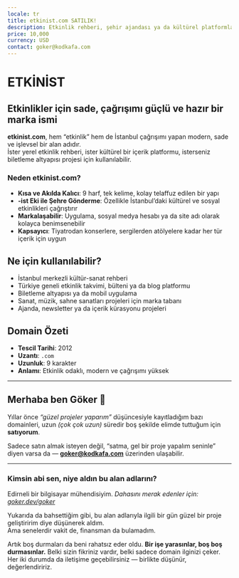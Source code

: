 ```yaml
---
locale: tr
title: etkinist.com SATILIK!
description: Etkinlik rehberi, şehir ajandası ya da kültürel platformlar için güçlü, kısa ve akılda kalıcı bir alan adı SATILIK!
price: 10,000
currency: USD
contact: goker@kodkafa.com
---
```


# ETKİNİST

## Etkinlikler için sade, çağrışımı güçlü ve hazır bir marka ismi

**etkinist.com**, hem “etkinlik” hem de İstanbul çağrışımı yapan modern, sade ve işlevsel bir alan adıdır.  
İster yerel etkinlik rehberi, ister kültürel bir içerik platformu, isterseniz biletleme altyapısı projesi için kullanılabilir.

### Neden etkinist.com?

- **Kısa ve Akılda Kalıcı**: 9 harf, tek kelime, kolay telaffuz edilen bir yapı  
- **-ist Eki ile Şehre Gönderme**: Özellikle İstanbul’daki kültürel ve sosyal etkinlikleri çağrıştırır  
- **Markalaşabilir**: Uygulama, sosyal medya hesabı ya da site adı olarak kolayca benimsenebilir  
- **Kapsayıcı**: Tiyatrodan konserlere, sergilerden atölyelere kadar her tür içerik için uygun

## Ne için kullanılabilir?

- İstanbul merkezli kültür-sanat rehberi  
- Türkiye geneli etkinlik takvimi, bülteni ya da blog platformu  
- Biletleme altyapısı ya da mobil uygulama  
- Sanat, müzik, sahne sanatları projeleri için marka tabanı  
- Ajanda, newsletter ya da içerik kürasyonu projeleri

## Domain Özeti

- **Tescil Tarihi**: 2012  
- **Uzantı**: `.com`  
- **Uzunluk**: 9 karakter  
- **Anlamı**: Etkinlik odaklı, modern ve çağrışımı yüksek

---

## Merhaba ben Göker 👋

Yıllar önce *“güzel projeler yaparım”* düşüncesiyle kayıtladığım bazı domainleri, uzun *(çok çok uzun)* süredir boş şekilde elimde tuttuğum için **satıyorum**.

Sadece satın almak isteyen değil, “satma, gel bir proje yapalım seninle” diyen varsa da — **[goker@kodkafa.com](mailto:goker@kodkafa.com)** üzerinden ulaşabilir.

---

### Kimsin abi sen, niye aldın bu alan adlarını?

Edirneli bir bilgisayar mühendisiyim. *Dahasını merak edenler için: [goker.dev/goker](https://goker.dev/goker)*

Yukarıda da bahsettiğim gibi, bu alan adlarıyla ilgili bir gün güzel bir proje geliştiririm diye düşünerek aldım.  
Ama senelerdir vakit de, finansman da bulamadım.  

Artık boş durmaları da beni rahatsız eder oldu.  **Bir işe yarasınlar, boş boş durmasınlar.**
Belki sizin fikriniz vardır, belki sadece domain ilginizi çeker. Her iki durumda da iletişime geçebilirsiniz — birlikte düşünür, değerlendiririz.
